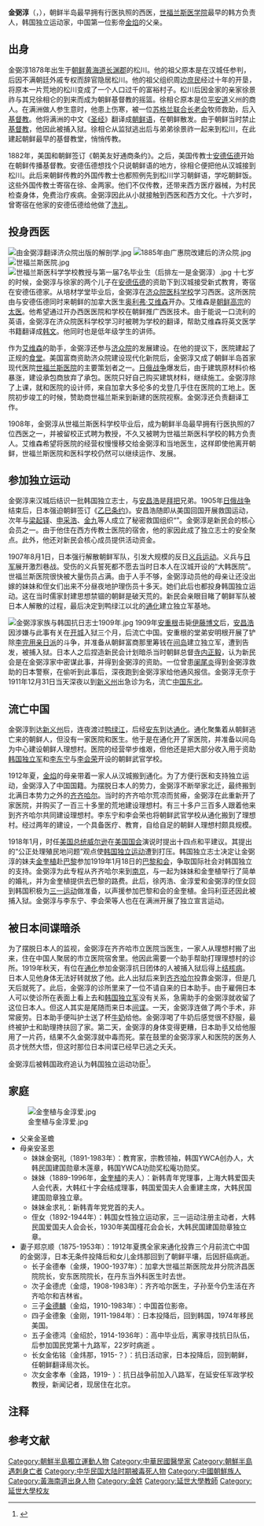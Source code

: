 {{Infobox Biography
| subject_name   = 金弼淳
| image_name     = 金弼淳.jpg
| image_size     = 200px
| image_caption  = 金弼淳
| date_of_birth  = 1878年
| place_of_birth = [[File:Flag_of_the_King_of_Joseon_(Fringeless).svg|25px]] [[朝鲜王朝|朝鲜]][[黄海道|黄海道]][[长渊郡|长渊郡]]松川
| date_of_death  = {{death year and age|1919|1878}}
| place_of_death = {{ROC-1912}}[[黑龍江省|黑龍江省]][[齐齐哈尔|齐齐哈尔]]
| nationality = {{ROC-1912}}
| occupation     = 医生、韩国独立运动家
}}
'''金弼淳'''（{{lang-ko|김필순}}，{{bd|1878年||1919年|}}），朝鲜半岛最早拥有行医执照的西医，[[延世大学|世福兰斯医学院]]最早的韩方负责人，韩国独立运动家，中国第一位影帝[[金焰|金焰]]的父亲。{{r|朴圭媛|王人美|秦怡|曹福礼|page1=30-33|page2=156-157|page3=175}}

==出身==
金弼淳1878年出生于[[朝鲜王朝|朝鲜]][[黄海道|黄海道]][[长渊郡|长渊郡]]的松川。他的祖父原本是在汉城任参判，后因不满朝廷外戚专权而辞官隐居松川。他的祖父组织周边[[庶民|庶民]]经过十年的开垦，将原本一片荒地的松川变成了一个人口过千的富裕村子{{r|朴圭媛|page=68-69}}。松川后因金家的亲家徐景祚{{efn|徐景祚的儿子{{link-ko|徐丙浩|서병호 (1885년)}}，新韩青年党（1918年创建于上海）党首与金弼淳的妹妹金求礼是夫妻{{r|朴圭媛|page=51}}。}}与其兄徐相仑的到来而成为朝鲜基督教的摇篮。徐相仑原本是位[[平安道|平安道]]义州的商人。在满洲做人参生意时，他患上伤寒，被一位[[苏格兰长老会差会|苏格兰联合长老会]]牧师救助，后入[[基督教|基督教]]。他将满洲的中文《[[圣经|圣经]]》翻译成[[朝鲜语|朝鲜语]]，在朝鲜散发。由于朝鲜当时禁止[[基督教|基督教]]，他因此被捕入狱。徐相仑从监狱逃出后与弟弟徐景祚一起来到松川，在此建起朝鲜最早的基督教堂，悄悄传教{{r|朴圭媛|page=51}}。

1882年，美国和朝鲜签订《朝美友好通商条约》。之后，美国传教士[[贺瑞斯·格兰特·安德伍德|安德伍德]]开始在朝鲜传播基督教。安德伍德想找个只说朝鲜语的地方，徐相仑便把他从汉城接到松川。此后来朝鲜传教的外国传教士也都照例先到松川学习朝鲜语，学吃朝鲜饭。这些外国传教士寄宿在徐、金两家。他们不仅传教，还带来西方医疗器械，为村民检查身体，免费治疗疾病。金弼淳因此从小就接触到西医和西方文化。十六岁时，曾寄宿在他家的安德伍德给他做了[[洗礼|洗礼]]。{{r|朴圭媛|page=50-52}}

==投身西医==
[[File:由金弼淳翻译济众院出版的解剖学.jpg|thumb]]
[[File:1885年由广惠院改建后的济众院.jpg|thumb]]
[[File:世福兰斯医院.jpg|thumb]]
[[File:世福兰斯医科学学校教授与第一届7名毕业生（后排左一是金弼淳）.jpg|thumb]]
十七岁的时候，金弼淳与徐家的两个儿子在[[贺瑞斯·格兰特·安德伍德|安德伍德]]的资助下到汉城{{link-ko|培材学堂|배재학당}}接受新式教育，寄宿在安德伍德家。从培材学堂毕业后，金弼淳在[[濟眾院|济众院医科学校]]学习西医。这所医院由与安德伍德同时来朝鲜的加拿大医生[[奥利弗·艾维森|奥利弗·艾维森]]开办。艾维森是[[朝鲜高宗|朝鲜高宗]]的[[太医|太医]]。他希望通过开办西医医院和学校在朝鲜推广西医技术。由于能说一口流利的英语，金弼淳在济众院医科学校学习时被聘为学校的翻译，帮助艾维森将英文医学书籍翻译成[[韩文|韩文]]。他同时也是低年级学生的讲师。{{r|朴圭媛|page=53-57}}

作为[[奥利弗·艾维森|艾维森]]的助手，金弼淳还参与[[济众院|济众院]]的发展建设。在他的提议下，医院建起了正规的[[食堂|食堂]]{{r|朴圭媛|page=56}}。美国富商{{link-en|世福兰斯|Louis Severance}}资助济众院建设现代化新院后，金弼淳又成了朝鲜半岛首家现代医院[[世福兰斯医院|世福兰斯医院]]的主要策划者之一。[[日俄战争|日俄战争]]爆发后，由于建筑原材料价格暴涨，建设承包商放弃了承包。医院只好自己购买建筑材料，继续施工。金弼淳除了上课，就和医院的设计师，来自加拿大多伦多的戈登几乎住在医院的工地上。医院初步竣工的时候，赞助商世福兰斯来到新建的医院视察。金弼淳还负责翻译工作{{r|朴圭媛|page=54-59}}。

1908年，金弼淳从世福兰斯医科学校毕业后，成为朝鲜半岛最早拥有行医执照的7位西医之一，并被留校正式聘为教授，不久又被聘为世福兰斯医科学校的韩方负责人。艾维森希望将医院的经营权慢慢移交给金弼淳和当地医生，这样即使他离开朝鲜，世福兰斯医院和医科学校仍然可以继续运作、发展。{{r|朴圭媛|page=57-58}}

==参加独立运动==
金弼淳来汉城后结识一批韩国独立志士，与[[安昌浩|安昌浩]]是[[換帖|拜把]]兄弟。1905年[[日俄战争|日俄战争]]结束后，日本强迫朝鲜签订《[[乙巳条约|乙巳条约]]》。安昌浩随即从美国回国开展救国运动，次年与[[梁起铎|梁起铎]]、[[申采浩|申采浩]]、[[金九|金九]]等人成立了秘密救国组织“{{link-ko|新民會 (朝鮮)|신민회|新民会}}”。金弼淳是新民会的核心会员之一。由于他住在西方传教士医院的宿舍，他的家因此成了独立志士的安全聚点。此外，他还对新民会核心成员提供活动资金。{{r|朴圭媛|page=58-59}}

1907年8月1日，日本强行解散朝鲜军队，引发大规模的反日[[义兵运动|义兵运动]]。义兵与[[日军|日军]]展开激烈巷战。受伤的义兵誓死都不愿去当时日本人在汉城开设的“大韩医院”。世福兰斯医院很快被大量伤员占满。由于人手不够，金弼淳动员他的母亲让还没出嫁的妹妹和侄女们出来不分昼夜地护理伤员十多天。她们此后也都投身韩国独立运动。这在当时儒家封建思想禁锢的朝鲜是破天荒的{{r|朴圭媛|page=58-59}}。新民会亲眼目睹了朝鲜军队被日本人解散的过程，最后决定到鸭绿江以北的[[通化|通化]]建立独立军基地{{r|朴圭媛|page=61}}。

[[File:金弼淳家族与韩国抗日志士1909年.jpg|thumb]]
1909年[[安重根|安重根]]击毙[[伊藤博文|伊藤博文]]后，[[安昌浩|安昌浩]]因涉嫌与此事有关在[[开城|开城]]入狱三个月，后流亡中国。安重根的堂弟安明根开展了铲除[[李完用|李完用]][[亲日派|亲日派]]的斗争，并准备从朝鲜富商那里筹钱在[[间岛|间岛]]建立独立军，遭到告发，被捕入狱。日本人之后捏造新民会计划暗杀当时朝鲜总督[[寺内正毅|寺内正毅]]，认为新民会是在金弼淳家中密谋此事，并得到金弼淳的资助。一位曾患[[阑尾炎|阑尾炎]]得到金弼淳救助的日本警察{{efn|当时朝鲜的医疗技术对阑尾炎只是喝中药听天由命。在这位日本警察的苦苦哀求下，金弼淳出于救死扶伤的精神，为这位日本警察做了手术，使其康复{{r|朴圭媛|page=45-46}}。}}，在偷听到此事后，深夜跑到金弼淳家给他通风报信。金弼淳无奈于1911年12月31日当天深夜以到[[新義州市|新义州]]出急诊为名，流亡[[中国东北|中国东北]]。{{r|朴圭媛|刘澍|page1=45-57|page2=7}}

==流亡中国==
金弼淳到达[[新义州|新义州]]后，连夜渡过[[鸭绿江|鸭绿江]]，后经[[丹东市|安东]]到达[[通化|通化]]。通化聚集着从朝鲜逃亡来的朝鲜人，但没有一家医院和医生。他于是在通化开了家医院，并准备以间岛为中心建设朝鲜人理想村。医院的经营举步维艰，但他还是把大部分收入用于资助[[獨立軍_(朝鮮)|韩国独立军]]和[[李东宁|李东宁]]与[[李会荣|李会荣]]开设的朝鲜武官学校。{{r|朴圭媛|page=625-63}}

1912年夏，[[金焰|金焰]]的母亲带着一家人从汉城搬到通化。为了方便行医和支持独立运动，金弼淳入了中国国籍。为摆脱日本人的势力，金弼淳不断举家北迁，最终搬到北满日本势力之外的[[齐齐哈尔|齐齐哈尔]]。当时的齐齐哈尔荒凉而贫瘠，金弼淳在此重新开了家医院，并购买了一百三十多里的荒地建设理想村。有三十多户三百多人跟着他来到齐齐哈尔共同建设理想村。李东宁和李会荣也将朝鲜武官学校从通化搬到了理想村。经过两年的建设，一个具备医疗、教育，自给自足的朝鲜人理想村颇具规模。{{r|朴圭媛|刘澍|page1=625-63|page2=9}}

1918年1月，时任[[美国总统|美国总统]][[伍德罗·威尔逊|威尔逊]]在[[美国国会|美国国会]]演说时提出十四点和平建议。其提出的“公正处理殖民地问题”观点使[[韩国独立运动|韩国独立运动]]遭到打压。韩国独立志士决定让金弼淳的妹夫[[金奎植|金奎植]]赴[[巴黎|巴黎]]参加1919年1月18日的[[巴黎和会_(1919年)|巴黎和会]]，争取国际社会对韩国独立的支持。金弼淳为此专程从齐齐哈尔来到[[南京|南京]]，与{{link-ko|徐丙浩|서병호 (1885년)}}一起为妹妹{{link-ko|金淳爱|김순애}}和金奎植举行了简单的婚礼，并为金奎植提供去巴黎的路费。此后，徐丙浩、金淳爱和金弼淳的侄女{{link-en|金玛利亚|Maria Kim}}回到韩国积极为[[三一运动|三一运动]]做准备，以声援参加巴黎和会的金奎植。金玛利亚还因此被捕入狱{{r|朴圭媛|page=75-88}}。金弼淳与李东宁、李会荣等人也在在满洲开展了独立宣言运动{{r|朴圭媛|page=87}}。

==被日本间谍暗杀==
为了摆脱日本人的监视，金弼淳在齐齐哈市立医院当医生，一家人从理想村搬了出来，住在中国人聚居的市立医院宿舍里{{r|朴圭媛|page=127-128}}。他因此需要一个助手帮助打理理想村的诊所。1919年秋天，有位在[[通化|通化]]参加金弼淳抗日团体的人被捕入狱后得上[[结核病|结核病]]。日本人见他身体无法好转就放了他。此人出狱后来到[[齐齐哈尔|齐齐哈尔]]投靠金弼淳，但是几天后就死了。此后，金弼淳的诊所里来了一位不请自来的日本助手。由于雇佣日本人可以使诊所在表面上看上去和[[獨立軍_(朝鮮)|韩国独立军]]没有关系，急需助手的金弼淳就收留了这位日本人。但这人其实是尾随而来日本[[间谍|间谍]]。一天，金弼淳连做了两个手术，非常疲劳。日本助手便叫护士送了杯[[牛奶|牛奶]]给他。金弼淳喝了牛奶后感觉很不舒服，最终被护士和助理搀扶回了家。第二天，金弼淳的身体变得更糟，日本助手又给他服用了一片药，结果不久金弼淳就中毒而死。蒙在鼓里的金弼淳家人和医院的医务人员才恍然大悟，但这时那位日本间谍已经早已逃之夭夭。{{r|朴圭媛|刘澍|page1=88-91|page2=9}}

金弼淳后被韩国政府追认为韩国独立运动功臣{{r|朴圭媛|page=32}}<ref>{{cite web |url=http://m.doctorstimes.com/news/articleView.html?idxno=145103 |title=우리말 교과서를 처음 펴낸 독립투사 - 김필순 |publisher=의사신문 |accessdate=2019-01-05 |archive-url=https://web.archive.org/web/20160803033837/http://m.doctorstimes.com/news/articleView.html?idxno=145103 |archive-date=2016-08-03 |dead-url=no }}</ref>。

==家庭==
[[File:金奎植与金淳爱.jpg|thumb]]
*父亲金圣蟾{{r|朴圭媛|page=32}}
*母亲安圣恩{{r|朴圭媛|page=32}}
**妹妹金弼礼（1891-1983年）：教育家，宗教领袖，韩国YWCA创办人，大韩民国建国勋章木莲章，韩国YWCA功勋奖松庵功勋奖{{r|朴圭媛|page=32}}。
**妹妹{{link-ko|金淳爱|김순애}}（1889-1996年，[[金奎植|金奎植]]的夫人）：新韩青年党理事，上海大韩爱国夫人会代表，大韩红十字会结成理事，韩国爱国夫人会重建主席，大韩民国建国勋章独立章{{r|朴圭媛|page=32}}。
**妹妹金求礼：新韩青年党党首{{link-ko|徐丙浩|서병호 (1885년)}}的夫人{{r|朴圭媛|page=32}}。
**侄女{{link-en|金玛利亚|Maria Kim}}（1892-1944年）：韩国女性独立运动家，三一运动注册主动者，大韩民国爱国夫人会会长，1930年美国槿花会会长，大韩民国建国勋章独立章{{r|朴圭媛|page=33}}。
*妻子郑京顺（1875-1953年）：1912年夏携全家来通化投靠三个月前流亡中国的金弼淳{{r|朴圭媛|page=67}}，日本无条件投降后和女儿金炜那回到了朝鲜平壤，后因肝癌病逝{{r|朴圭媛|page=253}}。
**长子金德奉（金煐，1900-1937年）：加拿大世福兰斯医院龙井分院济昌医院院长，安东医院院长，在丹东当外科医生时去世{{r|朴圭媛|page=30-33}}。
**次子金德虎（金燱，1908-1983年）：齐齐哈尔医生，子孙至今仍生活在齐齐哈尔和吉林省{{r|朴圭媛|page=30-33}}。
**三子[[金德麟|金德麟]]（金焰，1910-1983年）：中国首位影帝{{r|朴圭媛|page=30-33}}。
**四子金德象（金刚，1911-1984年）：日本投降后，回到韩国，1974年移民美国{{r|朴圭媛|page=30-33}}。
**五子金德鸿（金绍於，1914-1936年）：高中毕业后，离家寻找抗日队伍，后参加国民党第十九路军，22岁时病逝 {{r|朴圭媛|page=30-33}}。
**长女金佑铭（金炜那，1915-？）：抗日活动家，日本投降后，回到朝鲜，任朝鲜翻译局次长{{r|朴圭媛|page=30-33}}。
**次女金孝奉（金路，1919- ）：抗日战争前加入八路军，在延安任军政学校教授，新闻记者，现居住在北京{{r|朴圭媛|page=30-33}}。

==注释==
{{notelist|iger=}}

==参考文献==
{{Commons|Category:金弼淳}}
{{Reflist|refs=
<ref name="朴圭媛">{{cite book |author=朴圭媛著|coauthors=石美玉，赵学美译  |title=《寻找我的外公：中国电影皇帝金焰》|url=https://archive.org/details/xunzhaowodewaigo0000pakk|year=2009年4月 |publisher=上海文艺出版社 |location=上海 |ISBN=978-7-5321-3077-1}}</ref>
<ref name="刘澍">{{cite book |author=刘澍|coauthors=   |title=《民国范儿——电影皇帝金焰》|year=2011年1月 |publisher=中国文史出版社 |location=北京 |ISBN=978-7-5034-2815-9}}</ref>
<ref name="王人美">{{cite book |author=王人美口述|coauthors=解波整理  |title=《我的成名与不幸》|year=2011年8月 |publisher=江苏文艺出版社 |location=南京 |ISBN=978-7-5399-3747-2}}</ref>
<ref name="秦怡">{{cite book |author=唐明生 |coauthors=   |title=《秦怡传》|year=2012年5月 |publisher=人民日报出版社 |location=北京 |ISBN=978-7-5115-1147-8}}</ref>
<ref name="曹福礼">{{cite journal |title=三十年代的上海影帝：金焰  |author=曹福礼| coauthors =  |journal=《电影通讯》 |date=2003年001期 }}</ref>

}}

[[Category:朝鮮半島獨立運動人物|Category:朝鮮半島獨立運動人物]]
[[Category:中華民國醫學家|Category:中華民國醫學家]]
[[Category:朝鮮半島遇刺身亡者|Category:朝鮮半島遇刺身亡者]]
[[Category:中华民国大陆时期被毒死人物|Category:中华民国大陆时期被毒死人物]]
[[Category:中國朝鮮族人|Category:中國朝鮮族人]]
[[Category:黃海南道出身人物|Category:黃海南道出身人物]]
[[Category:金姓|Category:金姓]]
[[Category:延世大學教師|Category:延世大學教師]]
[[Category:延世大學校友|Category:延世大學校友]]